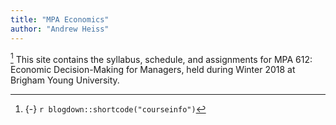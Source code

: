 ```yaml
---
title: "MPA Economics"
author: "Andrew Heiss"
---
```


^[{-} `r blogdown::shortcode("courseinfo")`] <span class="newthought">This site contains</span> the syllabus, schedule, and assignments for MPA 612: Economic Decision-Making for Managers, held during Winter 2018 at Brigham Young University.
